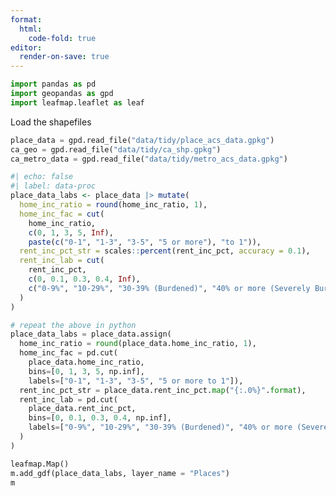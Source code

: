 ```yaml
---
format:
  html:
    code-fold: true
editor:
  render-on-save: true
---
```



```python
import pandas as pd
import geopandas as gpd
import leafmap.leaflet as leaf
```

Load the shapefiles



```python
place_data = gpd.read_file("data/tidy/place_acs_data.gpkg")
ca_geo = gpd.read_file("data/tidy/ca_shp.gpkg")
ca_metro_data = gpd.read_file("data/tidy/metro_acs_data.gpkg")
```

```r
#| echo: false
#| label: data-proc
place_data_labs <- place_data |> mutate(
  home_inc_ratio = round(home_inc_ratio, 1),
  home_inc_fac = cut(
    home_inc_ratio,
    c(0, 1, 3, 5, Inf),
    paste(c("0-1", "1-3", "3-5", "5 or more"), "to 1")),
  rent_inc_pct_str = scales::percent(rent_inc_pct, accuracy = 0.1),
  rent_inc_lab = cut(
    rent_inc_pct,
    c(0, 0.1, 0.3, 0.4, Inf),
    c("0-9%", "10-29%", "30-39% (Burdened)", "40% or more (Severely Burdened)")
  )
)
```

```python
# repeat the above in python
place_data_labs = place_data.assign(
  home_inc_ratio = round(place_data.home_inc_ratio, 1),
  home_inc_fac = pd.cut(
    place_data.home_inc_ratio,
    bins=[0, 1, 3, 5, np.inf],
    labels=["0-1", "1-3", "3-5", "5 or more to 1"]),
  rent_inc_pct_str = place_data.rent_inc_pct.map("{:.0%}".format),
  rent_inc_lab = pd.cut(
    place_data.rent_inc_pct,
    bins=[0, 0.1, 0.3, 0.4, np.inf],
    labels=["0-9%", "10-29%", "30-39% (Burdened)", "40% or more (Severely Burdened)"]
  )
)
```

```python
leafmap.Map()
m.add_gdf(place_data_labs, layer_name = "Places")
m
```
